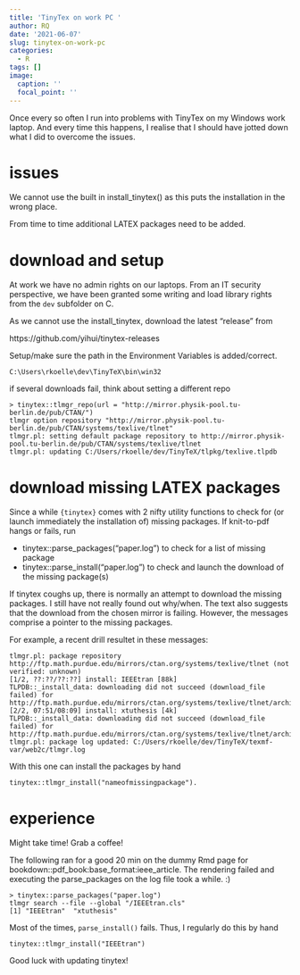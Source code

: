 ```yaml
---
title: 'TinyTex on work PC '
author: RQ
date: '2021-06-07'
slug: tinytex-on-work-pc
categories:
  - R
tags: []
image:
  caption: ''
  focal_point: ''
---
```


Once every so often I run into problems with TinyTex on my Windows work laptop.
And every time this happens, I realise that I should have jotted down what I did to overcome the issues.

# issues

We cannot use the built in install_tinytex() as this puts the installation in the wrong place.

From time to time additional LATEX packages need to be added.

# download and setup

At work we have no admin rights on our laptops. From an IT security perspective, we have been granted some writing and load library rights from the `dev` subfolder on C.

As we cannot use the install_tinytex, download the latest "release" from

https://github.com/yihui/tinytex-releases

Setup/make sure the path in the Environment Variables is added/correct.

```
C:\Users\rkoelle\dev\TinyTeX\bin\win32
```

if several downloads fail, think about setting a different repo

``` 
> tinytex::tlmgr_repo(url = "http://mirror.physik-pool.tu-berlin.de/pub/CTAN/")
tlmgr option repository "http://mirror.physik-pool.tu-berlin.de/pub/CTAN/systems/texlive/tlnet"
tlmgr.pl: setting default package repository to http://mirror.physik-pool.tu-berlin.de/pub/CTAN/systems/texlive/tlnet
tlmgr.pl: updating C:/Users/rkoelle/dev/TinyTeX/tlpkg/texlive.tlpdb
```

# download missing LATEX packages

Since a while `{tinytex}` comes with 2 nifty utility functions to check for (or launch immediately the installation of) missing packages.
If knit-to-pdf hangs or fails, run

* tinytex::parse_packages("paper.log") to check for a list of missing package
* tinytex::parse_install("paper.log") to check and launch the download of the missing package(s)

If tinytex coughs up, there is normally an attempt to download the missing packages. I still have not really found out why/when. The text also suggests that the download from the chosen mirror is failing. 
However, the messages comprise a pointer to the missing packages.

For example, a recent drill resultet in these messages:

```
tlmgr.pl: package repository http://ftp.math.purdue.edu/mirrors/ctan.org/systems/texlive/tlnet (not verified: unknown)
[1/2, ??:??/??:??] install: IEEEtran [88k]
TLPDB::_install_data: downloading did not succeed (download_file failed) for http://ftp.math.purdue.edu/mirrors/ctan.org/systems/texlive/tlnet/archive/IEEEtran.tar.xz
[2/2, 07:51/08:09] install: xtuthesis [4k]
TLPDB::_install_data: downloading did not succeed (download_file failed) for http://ftp.math.purdue.edu/mirrors/ctan.org/systems/texlive/tlnet/archive/xtuthesis.tar.xz
tlmgr.pl: package log updated: C:/Users/rkoelle/dev/TinyTeX/texmf-var/web2c/tlmgr.log
```

With this one can install the packages by hand

```
tinytex::tlmgr_install("nameofmissingpackage").
```

# experience

Might take time! Grab a coffee!

The following ran for a good 20 min on the dummy Rmd page for bookdown::pdf_book:base_format:ieee_article. The rendering failed and executing the parse_packages on the log file took a while. :)

```
> tinytex::parse_packages("paper.log")
tlmgr search --file --global "/IEEEtran.cls"
[1] "IEEEtran"  "xtuthesis"
```

Most of the times, `parse_install()` fails. Thus, I regularly do this by hand

```
tinytex::tlmgr_install("IEEEtran")
```

Good luck with updating tinytex!

